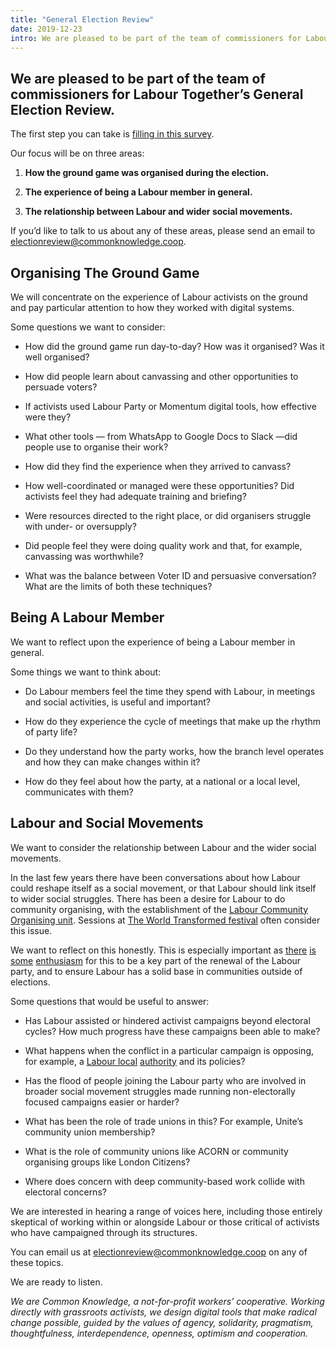 ```yaml
---
title: "General Election Review"
date: 2019-12-23
intro: We are pleased to be part of the team of commissioners for Labour Together’s General Election Review.
---
```


## We are pleased to be part of the team of commissioners for Labour Together’s General Election Review.

The first step you can take is [filling in this survey](https://www.surveygizmo.eu/s3/90197981/Review-of-Election-Campaign).

Our focus will be on three areas:

1. **How the ground game was organised during the election.**

1. **The experience of being a Labour member in general.**

1. **The relationship between Labour and wider social movements.**

If you’d like to talk to us about any of these areas, please send an email to [electionreview@commonknowledge.coop](mailto:electionreview@commonknowledge.coop).

## Organising The Ground Game

We will concentrate on the experience of Labour activists on the ground and pay particular attention to how they worked with digital systems.

Some questions we want to consider:

- How did the ground game run day-to-day? How was it organised? Was it well organised?

- How did people learn about canvassing and other opportunities to persuade voters?

- If activists used Labour Party or Momentum digital tools, how effective were they?

- What other tools — from WhatsApp to Google Docs to Slack —did people use to organise their work?

- How did they find the experience when they arrived to canvass?

- How well-coordinated or managed were these opportunities? Did activists feel they had adequate training and briefing?

- Were resources directed to the right place, or did organisers struggle with under- or oversupply?

- Did people feel they were doing quality work and that, for example, canvassing was worthwhile?

- What was the balance between Voter ID and persuasive conversation? What are the limits of both these techniques?

## Being A Labour Member

We want to reflect upon the experience of being a Labour member in general.

Some things we want to think about:

- Do Labour members feel the time they spend with Labour, in meetings and social activities, is useful and important?

- How do they experience the cycle of meetings that make up the rhythm of party life?

- Do they understand how the party works, how the branch level operates and how they can make changes within it?

- How do they feel about how the party, at a national or a local level, communicates with them?

## Labour and Social Movements

We want to consider the relationship between Labour and the wider social movements.

In the last few years there have been conversations about how Labour could reshape itself as a social movement, or that Labour should link itself to wider social struggles. There has been a desire for Labour to do community organising, with the establishment of the [Labour Community Organising unit](https://labour.org.uk/members/activist-area/community-organising/). Sessions at [The World Transformed festival](https://theworldtransformed.org/festival/2019) often consider this issue.

We want to reflect on this honestly. This is especially important as [there](https://www.theguardian.com/commentisfree/2019/dec/21/defeat-left-labour-activism-party) [is](https://www.theguardian.com/commentisfree/2019/dec/14/labour-meltdown-decades-govern-votes) [some](https://www.theguardian.com/commentisfree/2019/dec/20/labour-rebuilding-communities-tory-cuts) [enthusiasm](https://www.theguardian.com/commentisfree/2019/dec/19/grief-tory-win-community-election-austerity-labour) for this to be a key part of the renewal of the Labour party, and to ensure Labour has a solid base in communities outside of elections.

Some questions that would be useful to answer:

- Has Labour assisted or hindered activist campaigns beyond electoral cycles? How much progress have these campaigns been able to make?

- What happens when the conflict in a particular campaign is opposing, for example, a [Labour local](https://www.theguardian.com/uk-news/2019/dec/22/sheffield-council-asked-police-for-names-of-anti-felling-campaigners) [authority](https://www.independent.co.uk/voices/london-gentrification-latin-village-market-seven-sisters-closure-social-cleansing-tottenham-a9153641.html) and its policies?

- Has the flood of people joining the Labour party who are involved in broader social movement struggles made running non-electorally focused campaigns easier or harder?

- What has been the role of trade unions in this? For example, Unite’s community union membership?

- What is the role of community unions like ACORN or community organising groups like London Citizens?

- Where does concern with deep community-based work collide with electoral concerns?

We are interested in hearing a range of voices here, including those entirely skeptical of working within or alongside Labour or those critical of activists who have campaigned through its structures.

You can email us at [electionreview@commonknowledge.coop](mailto:electionreview@commonknowledge.coop) on any of these topics.

We are ready to listen.

_We are Common Knowledge, a not-for-profit workers’ cooperative. Working directly with grassroots activists, we design digital tools that make radical change possible, guided by the values of agency, solidarity, pragmatism, thoughtfulness, interdependence, openness, optimism and cooperation._
